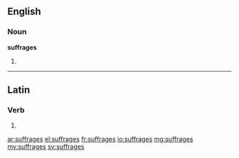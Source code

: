 ==English==

===Noun===
'''suffrages'''

# {{plural of|suffrage}}

----

==Latin==

===Verb===
{{la-verb-form|suffrāgēs}}

# {{conjugation of|suffrāgō||2|s|pres|act|sub|lang=la}}

[[ar:suffrages]]
[[el:suffrages]]
[[fr:suffrages]]
[[io:suffrages]]
[[mg:suffrages]]
[[my:suffrages]]
[[sv:suffrages]]